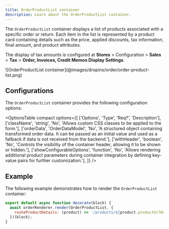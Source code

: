 ```yaml
---
title: OrderProductList container
description: Learn about the OrderProductList container.
---
```



The `OrderProductList` container displays a list of products associated with a specific order or return. Each item in the list is represented by a product card containing details such as the price, applied discounts, tax information, final amount, and product attributes.

The display of tax amounts is configured at **Stores** > Configuration > **Sales** > **Tax** > **Order, Invoices, Credit Memos Display Settings**.

<Diagram caption="OrderProductList container">
  ![OrderProductList  container](@images/dropins/order/order-product-list.png)
</Diagram>

## Configurations

The `OrderProductList` container provides the following configuration options:

<OptionsTable
compact
    options={[
        ['Options', 'Type', 'Req?', 'Description'],
        ['className', 'string', 'No', 'Allows custom CSS classes to be applied to the form.'],
        ['orderData', 'OrderDataModel', 'No', 'A structured object containing transformed order data. It can be passed as an initial value and used as a fallback if data is not received from the backend.'],
        ['withHeader', 'boolean', 'No', 'Controls the visibility of the container header, allowing it to be shown or hidden.'],
        ['showConfigurableOptions', 'function', 'No', 'Allows rendering additional product parameters during container integration by defining key-value pairs for further customization.'],
    ]}
/>

## Example

The following example demonstrates how to render the `OrderProductList` container:

```javascript
export default async function decorate(block) {
  await orderRenderer.render(OrderProductList, {
    routeProductDetails: (product) => `/products/${product.productUrlKey}/${product.product.sku}`,
  })(block);
}
```
